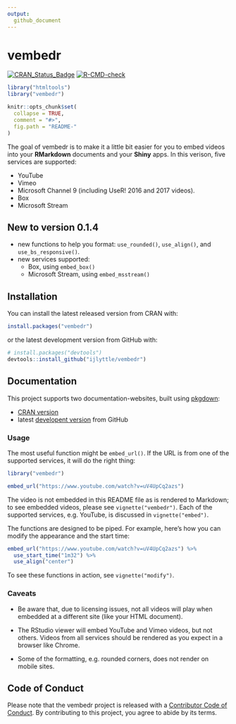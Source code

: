```yaml
---
output: 
  github_document
---
```


# vembedr

  <!-- badges: start -->
  [![CRAN_Status_Badge](https://www.r-pkg.org/badges/version/vembedr)](https://cran.r-project.org/package=vembedr)
  [![R-CMD-check](https://github.com/ijlyttle/vembedr/workflows/R-CMD-check/badge.svg)](https://github.com/ijlyttle/vembedr/actions)
  <!-- badges: end -->
  
```r
library("htmltools")
library("vembedr")

knitr::opts_chunk$set(
  collapse = TRUE,
  comment = "#>",
  fig.path = "README-"
)
```

The goal of vembedr is to make it a little bit easier for you to embed videos into your **RMarkdown** documents and your **Shiny** apps. 
In this verison, five services are supported:

- YouTube 
- Vimeo
- Microsoft Channel 9 (including UseR! 2016 and 2017 videos).
- Box
- Microsoft Stream

## New to version 0.1.4

- new functions to help you format: `use_rounded()`, `use_align()`, and `use_bs_responsive()`.
- new services supported:
   - Box, using `embed_box()`
   - Microsoft Stream, using `embed_msstream()`

## Installation

You can install the latest released version from CRAN with:

```r
install.packages("vembedr")
```

or the latest development version from GitHub with:

```r
# install.packages("devtools")
devtools::install_github("ijlyttle/vembedr")
```

## Documentation

This project supports two documentation-websites, built using [pkgdown](https://pkgdown.r-lib.org):

- [CRAN version](https://ijlyttle.github.io/vembedr/)
- latest [developent version](https://ijlyttle.github.io/vembedr/dev/) from GitHub

### Usage

The most useful function might be `embed_url()`. 
If the URL is from one of the supported services, it will do the right thing:

```r
library("vembedr")

embed_url("https://www.youtube.com/watch?v=uV4UpCq2azs")
```

The video is not embedded in this README file as is rendered to Markdown; to see embedded videos, please see `vignette("vembedr")`. Each of the supported services, e.g. YouTube, is discussed in `vignette("embed")`. 

The functions are designed to be piped. 
For example, here's how you can modify the appearance and the start time:

```r
embed_url("https://www.youtube.com/watch?v=uV4UpCq2azs") %>%
  use_start_time("1m32") %>%
  use_align("center")
```

To see these functions in action, see `vignette("modify")`.

### Caveats

 - Be aware that, due to licensing issues, not all videos will play when embedded at a different site (like your HTML document).

 - The RStudio viewer will embed YouTube and Vimeo videos, but not others. 
   Videos from all services should be rendered as you expect in a browser like Chrome.
   
 - Some of the formatting, e.g. rounded corners, does not render on mobile sites.

## Code of Conduct

Please note that the vembedr project is released with a [Contributor Code of Conduct](https://contributor-covenant.org/version/2/0/CODE_OF_CONDUCT.html). By contributing to this project, you agree to abide by its terms.
